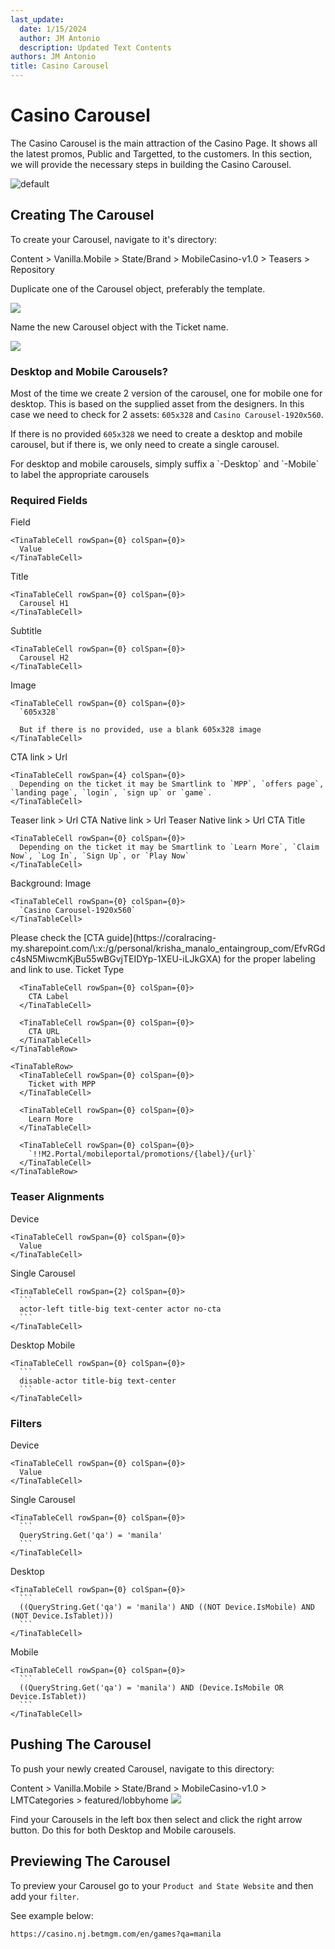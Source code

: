 ```yaml
---
last_update:
  date: 1/15/2024
  author: JM Antonio
  description: Updated Text Contents
authors: JM Antonio
title: Casino Carousel
---
```


# Casino Carousel

The Casino Carousel is the main attraction of the Casino Page.
It shows all the latest promos, Public and Targetted, to the customers. In this section, we will provide the necessary steps in building the Casino Carousel.

![](https://res.cloudinary.com/dlfu36fiw/image/upload/v1714980640/builds/carousel/casino-carousel-sample_ism2z4.png "default")

## Creating The Carousel

To create your Carousel, navigate to it's directory:

<Admonition type="info" title="Sitecore Path">
  Content > Vanilla.Mobile > State/Brand > MobileCasino-v1.0 > Teasers > Repository
</Admonition>

Duplicate one of the Carousel object, preferably the template.

<img src="https://res.cloudinary.com/dlfu36fiw/image/upload/v1709887462/builds/carousel/q6sxdixd81nm41rocaeq.png" className="mb-3" />

Name the new Carousel object with the Ticket name.

<img src="https://res.cloudinary.com/dlfu36fiw/image/upload/v1709887456/builds/carousel/dwomnqhxhnqi7dizfqub.png" />

### Desktop and Mobile Carousels?

Most of the time we create 2 version of the carousel, one for mobile one for desktop. This is based on the supplied asset from the designers. In this case we need to check for 2 assets: `605x328` and `Casino Carousel-1920x560`.

If there is no provided `605x328` we need to create a desktop and mobile carousel, but if there is, we only need to create a single carousel.

<Admonition type="note" title="Naming Carousels">
  For desktop and mobile carousels, simply suffix a `-Desktop` and `-Mobile` to label the appropriate carousels
</Admonition>

### Required Fields

<TinaTable topHeader={true} leftHeader={false}>
  <TinaTableRow>
    <TinaTableCell rowSpan={0} colSpan={0}>
      Field
    </TinaTableCell>

    <TinaTableCell rowSpan={0} colSpan={0}>
      Value
    </TinaTableCell>
  </TinaTableRow>

  <TinaTableRow>
    <TinaTableCell rowSpan={0} colSpan={0}>
      Title
    </TinaTableCell>

    <TinaTableCell rowSpan={0} colSpan={0}>
      Carousel H1
    </TinaTableCell>
  </TinaTableRow>

  <TinaTableRow>
    <TinaTableCell rowSpan={0} colSpan={0}>
      Subtitle
    </TinaTableCell>

    <TinaTableCell rowSpan={0} colSpan={0}>
      Carousel H2
    </TinaTableCell>
  </TinaTableRow>

  <TinaTableRow>
    <TinaTableCell rowSpan={0} colSpan={0}>
      Image
    </TinaTableCell>

    <TinaTableCell rowSpan={0} colSpan={0}>
      `605x328`

      But if there is no provided, use a blank 605x328 image
    </TinaTableCell>
  </TinaTableRow>

  <TinaTableRow>
    <TinaTableCell rowSpan={0} colSpan={0}>
      CTA link > Url
    </TinaTableCell>

    <TinaTableCell rowSpan={4} colSpan={0}>
      Depending on the ticket it may be Smartlink to `MPP`, `offers page`, `landing page`, `login`, `sign up` or `game`.
    </TinaTableCell>
  </TinaTableRow>

  <TinaTableRow>
    <TinaTableCell rowSpan={0} colSpan={0}>
      Teaser link > Url
    </TinaTableCell>
  </TinaTableRow>

  <TinaTableRow>
    <TinaTableCell rowSpan={0} colSpan={0}>
      CTA Native link > Url
    </TinaTableCell>
  </TinaTableRow>

  <TinaTableRow>
    <TinaTableCell rowSpan={0} colSpan={0}>
      Teaser Native link > Url
    </TinaTableCell>
  </TinaTableRow>

  <TinaTableRow>
    <TinaTableCell rowSpan={0} colSpan={0}>
      CTA Title
    </TinaTableCell>

    <TinaTableCell rowSpan={0} colSpan={0}>
      Depending on the ticket it may be Smartlink to `Learn More`, `Claim Now`, `Log In`, `Sign Up`, or `Play Now`
    </TinaTableCell>
  </TinaTableRow>

  <TinaTableRow>
    <TinaTableCell rowSpan={0} colSpan={0}>
      Background: Image
    </TinaTableCell>

    <TinaTableCell rowSpan={0} colSpan={0}>
      `Casino Carousel-1920x560`
    </TinaTableCell>
  </TinaTableRow>
</TinaTable>

<Admonition type="info" title="Labeling">
  Please check the [CTA guide](https://coralracing-my.sharepoint.com/\:x:/g/personal/krisha_manalo_entaingroup_com/EfvRGdc4sN5MiwcmKjBu55wBGvjTEIDYp-1XEU-iLJkGXA) for the proper labeling and link to use.
</Admonition>

<Admonition type="tip" title="Frequently Used CTAs">
  <TinaTable topHeader={true}>
    <TinaTableRow>
      <TinaTableCell rowSpan={0} colSpan={0}>
        Ticket Type
      </TinaTableCell>

      <TinaTableCell rowSpan={0} colSpan={0}>
        CTA Label
      </TinaTableCell>

      <TinaTableCell rowSpan={0} colSpan={0}>
        CTA URL
      </TinaTableCell>
    </TinaTableRow>

    <TinaTableRow>
      <TinaTableCell rowSpan={0} colSpan={0}>
        Ticket with MPP
      </TinaTableCell>

      <TinaTableCell rowSpan={0} colSpan={0}>
        Learn More
      </TinaTableCell>

      <TinaTableCell rowSpan={0} colSpan={0}>
        `!!M2.Portal/mobileportal/promotions/{label}/{url}`
      </TinaTableCell>
    </TinaTableRow>
  </TinaTable>
</Admonition>

### Teaser Alignments

<TinaTable topHeader={true} leftHeader={false}>
  <TinaTableRow>
    <TinaTableCell rowSpan={0} colSpan={0}>
      Device
    </TinaTableCell>

    <TinaTableCell rowSpan={0} colSpan={0}>
      Value
    </TinaTableCell>
  </TinaTableRow>

  <TinaTableRow>
    <TinaTableCell rowSpan={0} colSpan={0}>
      Single Carousel
    </TinaTableCell>

    <TinaTableCell rowSpan={2} colSpan={0}>
      ```
      actor-left title-big text-center actor no-cta
      ```
    </TinaTableCell>
  </TinaTableRow>

  <TinaTableRow>
    <TinaTableCell rowSpan={0} colSpan={0}>
      Desktop
    </TinaTableCell>
  </TinaTableRow>

  <TinaTableRow>
    <TinaTableCell rowSpan={0} colSpan={0}>
      Mobile
    </TinaTableCell>

    <TinaTableCell rowSpan={0} colSpan={0}>
      ```
      disable-actor title-big text-center
      ```
    </TinaTableCell>
  </TinaTableRow>
</TinaTable>

### Filters

<TinaTable topHeader={true}>
  <TinaTableRow>
    <TinaTableCell rowSpan={0} colSpan={0}>
      Device
    </TinaTableCell>

    <TinaTableCell rowSpan={0} colSpan={0}>
      Value
    </TinaTableCell>
  </TinaTableRow>

  <TinaTableRow>
    <TinaTableCell rowSpan={0} colSpan={0}>
      Single Carousel
    </TinaTableCell>

    <TinaTableCell rowSpan={0} colSpan={0}>
      ```
      QueryString.Get('qa') = 'manila'
      ```
    </TinaTableCell>
  </TinaTableRow>

  <TinaTableRow>
    <TinaTableCell rowSpan={0} colSpan={0}>
      Desktop
    </TinaTableCell>

    <TinaTableCell rowSpan={0} colSpan={0}>
      ```
      ((QueryString.Get('qa') = 'manila') AND ((NOT Device.IsMobile) AND (NOT Device.IsTablet)))
      ```
    </TinaTableCell>
  </TinaTableRow>

  <TinaTableRow>
    <TinaTableCell rowSpan={0} colSpan={0}>
      Mobile
    </TinaTableCell>

    <TinaTableCell rowSpan={0} colSpan={0}>
      ```
      ((QueryString.Get('qa') = 'manila') AND (Device.IsMobile OR Device.IsTablet))
      ```
    </TinaTableCell>
  </TinaTableRow>
</TinaTable>

## Pushing The Carousel

To push your newly created Carousel, navigate to this directory:

<Admonition type="info" title="Sitecore Path">
  Content > Vanilla.Mobile > State/Brand > MobileCasino-v1.0 > LMTCategories > featured/lobbyhome
</Admonition>

<img src="https://res.cloudinary.com/dlfu36fiw/image/upload/v1709887456/builds/carousel/zmsaop1y1buoaj1wixa3.png" className="mb-3" />

Find your Carousels in the left box then select and click the right arrow button. Do this for both Desktop and Mobile carousels.

## Previewing The Carousel

To preview your Carousel go to your `Product and State Website` and then add your `filter`.

See example below:

```
https://casino.nj.betmgm.com/en/games?qa=manila
```

